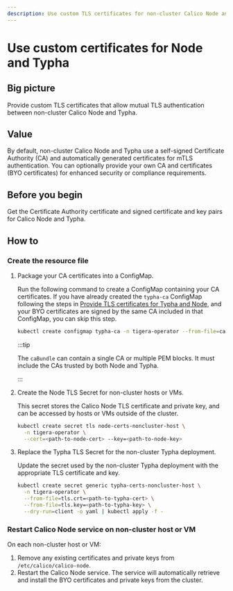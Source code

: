 ```yaml
---
description: Use custom TLS certificates for non-cluster Calico Node and Typha
---
```


# Use custom certificates for Node and Typha

## Big picture

Provide custom TLS certificates that allow mutual TLS authentication between non-cluster Calico Node and Typha.

## Value

By default, non-cluster Calico Node and Typha use a self-signed Certificate Authority (CA) and automatically generated certificates for mTLS authentication. You can optionally provide your own CA and certificates (BYO certificates) for enhanced security or compliance requirements.

## Before you begin

Get the Certificate Authority certificate and signed certificate and key pairs for Calico Node and Typha.

## How to

### Create the resource file

1. Package your CA certificates into a ConfigMap.

    Run the following command to create a ConfigMap containing your CA certificates. If you have already created the `typha-ca` ConfigMap following the steps in [Provide TLS certificates for Typha and Node](../../operations/comms/typha-node-tls.mdx), and your BYO certificates are signed by the same CA included in that ConfigMap, you can skip this step.

    ```bash
    kubectl create configmap typha-ca -n tigera-operator --from-file=caBundle=<path-to-ca-cert>
    ```

    :::tip

    The `caBundle` can contain a single CA or multiple PEM blocks.  It must include the CAs trusted by both Node and Typha.

    :::

2. Create the Node TLS Secret for non-cluster hosts or VMs.

    This secret stores the Calico Node TLS certificate and private key, and can be accessed by hosts or VMs outside of the cluster.

    ```bash
    kubectl create secret tls node-certs-noncluster-host \
      -n tigera-operator \
      --cert=<path-to-node-cert> --key=<path-to-node-key>
    ```

3. Replace the Typha TLS Secret for the non-cluster Typha deployment.

    Update the secret used by the non-cluster Typha deployment with the appropriate TLS certificate and key.

    ```bash
    kubectl create secret generic typha-certs-noncluster-host \
      -n tigera-operator \
      --from-file=tls.crt=<path-to-typha-cert> \
      --from-file=tls.key=<path-to-typha-key> \
      --dry-run=client -o yaml | kubectl apply -f -
    ```

### Restart Calico Node service on non-cluster host or VM

On each non-cluster host or VM:

1. Remove any existing certificates and private keys from `/etc/calico/calico-node`.
2. Restart the Calico Node service. The service will automatically retrieve and install the BYO certificates and private keys from the cluster.
